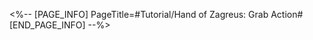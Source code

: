 <%-- [PAGE_INFO]
PageTitle=#Tutorial/Hand of Zagreus: Grab Action#
[END_PAGE_INFO] --%>
{{Tutorial
|sort      = 631501
|title     = Hand of Zagreus: Grab Action
|subtitle  = 
|type      = Adventure
|about     = 
|image1    = Tutorial Hand of Zagreus Grab Action 1.png{{subst:void|<!--$UPLOAD:<<SpriteOutput/TutorialPic/TutorialPage_631501.png>-<Tutorial Hand of Zagreus Grab Action 1.png>-<Tutorial Files>>-->}}
|text1     = The Hand of Zagreus can be used for transportation.
|image2    = Tutorial Hand of Zagreus Grab Action 2.png{{subst:void|<!--$UPLOAD:<<SpriteOutput/TutorialPic/TutorialPage_631502.png>-<Tutorial Hand of Zagreus Grab Action 2.png>-<Tutorial Files>>-->}}
|text2     = {{Color|h|nobold=1|Transportable objects}} have a mark of transportation. Controlling the Hand of Zagreus to interact with transportable objects will cause it to perform a {{Color|h|nobold=1|Grab Action}} and carry it within the hand. Additionally, when the Hand of Zagreus is carrying a transportable object, it {{Color|h|nobold=1|cannot perform other gestures}}.
|image3    = Tutorial Hand of Zagreus Grab Action 3.png{{subst:void|<!--$UPLOAD:<<SpriteOutput/TutorialPic/TutorialPage_631503.png>-<Tutorial Hand of Zagreus Grab Action 3.png>-<Tutorial Files>>-->}}
|text3     = While the Hand of Zagreus is carrying a transportable object, {{Color|h|nobold=1|placement spots}} with marks of placement can be seen. Interacting with the {{Color|h|nobold=1|placement spots}} while carrying a transportable object will place it at the corresponding location.
}}